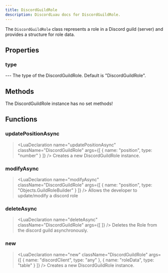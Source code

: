 ```yaml
---
title: DiscordGuildRole
description: DiscordLuau docs for DiscordGuildRole.
---
```

[//]: # (This file was automatically compiled through the Generator luau code under this repository)
[//]: # (if you want to edit the documentation of discord-luau, please write changes)
[//]: # (to the discord-luau repository itself, we extract the comments from discord-luau and translate)
[//]: # (them into markdown files that Nextra can interpret!)

[//]: # (----- DOCUMENT IMPORTS ----- )


[//]: # (----- DOCUMENT DESCRIPTION ----- )

The `DiscordGuildRole` class represents a role in a Discord guild (server) and provides a structure for role data.

[//]: # (----- DOCUMENT PROPERTIES ----- )

## Properties

### type

<LuaProperty name="DiscordGuildRole.type" type="string" />
---
The type of the DiscordGuildRole. Default is "DiscordGuildRole".

[//]: # (----- DOCUMENT METHODS ----- )

## Methods

The DiscordGuildRole instance has no set methods!

[//]: # (----- DOCUMENT FUNCTIONS ----- )

## Functions

### updatePositionAsync

> <LuaDeclaration name="updatePositionAsync" className="DiscordGuildRole" args={[ { name: "position", type: "number" } ]} />
Creates a new DiscordGuildRole instance.
### modifyAsync

> <LuaDeclaration name="modifyAsync" className="DiscordGuildRole" args={[ { name: "position", type: "Objects.GuildRoleBuilder" } ]} />
Allows the developer to update/modify a discord role
### deleteAsync

> <LuaDeclaration name="deleteAsync" className="DiscordGuildRole" args={[  ]} />
Deletes the Role from the discord guild asynchronously.
### new

> <LuaDeclaration name="new" className="DiscordGuildRole" args={[ { name: "discordClient", type: "any" }, { name: "roleData", type: "table" } ]} />
Creates a new DiscordGuildRole instance.

